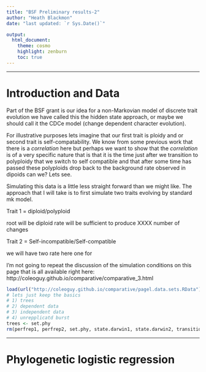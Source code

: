 ```yaml
---
title: "BSF Preliminary results-2"
author: "Heath Blackmon"
date: "last updated: `r Sys.Date()`"

output: 
  html_document:
    theme: cosmo
    highlight: zenburn
    toc: true
---
```


____
# Introduction and Data

Part of the BSF grant is our idea for a non-Markovian model of discrete trait evolution we have called this the hidden state approach, or maybe we should call it the CDCe model (change dependent character evolution).

For illustrative purposes lets imagine that our first trait is ploidy and or second trait is self-compatability.  We know from some previous work that there is a _correlation_ here but perhaps we want to show that the _correlation_ is of a very specific nature that is that it is the time just after we transition to polyploidy that we switch to self compatible and that after some time has passed these polyploids drop back to the background rate observed in dipoids can we? Lets see.

Simulating this data is a little less straight forward than we might like.  The approach that I will take is to first simulate two traits evolving by  standard mk model.  

Trait 1 = diploid/polyploid

root will be diploid rate will be sufficient to produce XXXX number of changes

Trait 2 = Self-incompatible/Self-compatible

we will have two rate here one for 


I'm not going to repeat the discussion of the simulation conditions on this page that is all available right here:
http://coleoguy.github.io/comparative/comparative_3.html

```r
load(url("http://coleoguy.github.io/comparative/pagel.data.sets.RData"))
# lets just keep the basics
# 1) trees
# 2) dependent data
# 3) independent data
# 4) unrepplicatd burst
trees <- set.phy
rm(perfrep1, perfrep2, set.phy, state.darwin1, state.darwin2, transitioned1, transitioned2)
```



____
# Phylogenetic logistic regression

